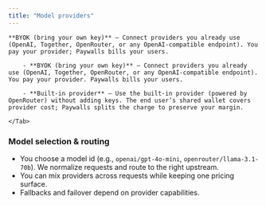 ```yaml
---
title: "Model providers"
---
```


<Tabs>

<Tab title="Default mode">

    **BYOK (bring your own key)** — Connect providers you already use (OpenAI, Together, OpenRouter, or any OpenAI‑compatible endpoint). You pay your provider; Paywalls bills your users.

  </Tab>

  <Tab title="Shared mode">

    	- **BYOK (bring your own key)** — Connect providers you already use (OpenAI, Together, OpenRouter, or any OpenAI‑compatible endpoint). You pay your provider. Paywalls bills your users.

    	- **Built‑in provider** — Use the built‑in provider (powered by OpenRouter) without adding keys. The end user’s shared wallet covers provider cost; Paywalls splits the charge to preserve your margin.

    </Tab>

</Tabs>

### Model selection & routing

- You choose a model id (e.g., `openai/gpt-4o-mini`, `openrouter/llama-3.1-70b`). We normalize requests and route to the right upstream.
- You can mix providers across requests while keeping one pricing surface.
- Fallbacks and failover depend on provider capabilities.
